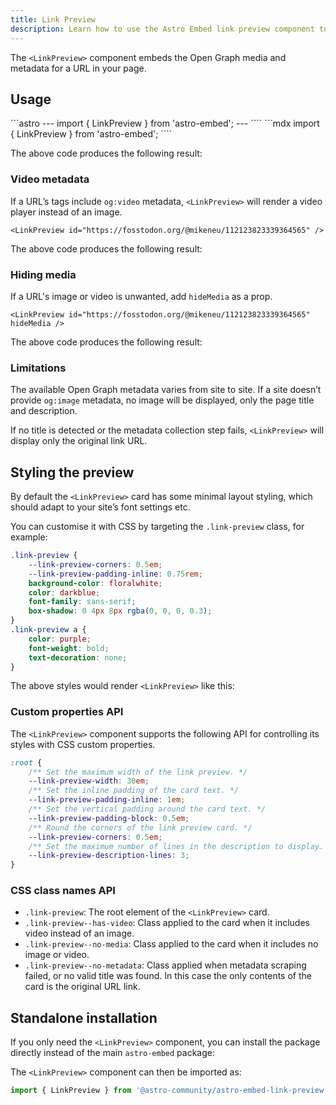 ```yaml
---
title: Link Preview
description: Learn how to use the Astro Embed link preview component to embed Open Graph images and metadata in your website
---
```



The `<LinkPreview>` component embeds the Open Graph media and metadata for a URL in your page.

## Usage

<Tabs>
<TabItem label="Astro" icon="astro">
```astro
---
import { LinkPreview } from 'astro-embed';
---

<LinkPreview id="https://astro.build/blog/welcome-world/" />
````
</TabItem>
<TabItem label="MDX" icon="seti:markdown">
```mdx
import { LinkPreview } from 'astro-embed';

<LinkPreview id="https://astro.build/blog/welcome-world/" />
````

</TabItem>
</Tabs>

The above code produces the following result:

<LinkPreview id="https://astro.build/blog/welcome-world/" />

### Video metadata

If a URL’s tags include `og:video` metadata, `<LinkPreview>` will render a video player instead of an image.

```astro
<LinkPreview id="https://fosstodon.org/@mikeneu/112123823339364565" />
```

The above code produces the following result:

<LinkPreview id="https://fosstodon.org/@mikeneu/112123823339364565" />

### Hiding media

If a URL's image or video is unwanted, add `hideMedia` as a prop.

```astro
<LinkPreview id="https://fosstodon.org/@mikeneu/112123823339364565" hideMedia />
```

The above code produces the following result:

<LinkPreview id="https://fosstodon.org/@mikeneu/112123823339364565" hideMedia />

### Limitations

The available Open Graph metadata varies from site to site.
If a site doesn’t provide `og:image` metadata, no image will be displayed, only the page title and description.

If no title is detected or the metadata collection step fails, `<LinkPreview>` will display only the original link URL.

## Styling the preview

By default the `<LinkPreview>` card has some minimal layout styling, which should adapt to your site’s font settings etc.

You can customise it with CSS by targeting the `.link-preview` class, for example:

```css
.link-preview {
	--link-preview-corners: 0.5em;
	--link-preview-padding-inline: 0.75rem;
	background-color: floralwhite;
	color: darkblue;
	font-family: sans-serif;
	box-shadow: 0 4px 8px rgba(0, 0, 0, 0.3);
}
.link-preview a {
	color: purple;
	font-weight: bold;
	text-decoration: none;
}
```

The above styles would render `<LinkPreview>` like this:


<StyledPreview />

### Custom properties API

The `<LinkPreview>` component supports the following API for controlling its styles with CSS custom properties.

```css
:root {
	/** Set the maximum width of the link preview. */
	--link-preview-width: 30em;
	/** Set the inline padding of the card text. */
	--link-preview-padding-inline: 1em;
	/** Set the vertical padding around the card text. */
	--link-preview-padding-block: 0.5em;
	/** Round the corners of the link preview card. */
	--link-preview-corners: 0.5em;
	/** Set the maximum number of lines in the description to display. */
	--link-preview-description-lines: 3;
}
```

### CSS class names API

- `.link-preview`: The root element of the `<LinkPreview>` card.
- `.link-preview--has-video`: Class applied to the card when it includes video instead of an image.
- `.link-preview--no-media`: Class applied to the card when it includes no image or video.
- `.link-preview--no-metadata`: Class applied when metadata scraping failed, or no valid title was found. In this case the only contents of the card is the original URL link.

## Standalone installation

If you only need the `<LinkPreview>` component, you can install the package directly instead of the main `astro-embed` package:


<PackageManagers pkg="@astro-community/astro-embed-link-preview" />

The `<LinkPreview>` component can then be imported as:

```js
import { LinkPreview } from '@astro-community/astro-embed-link-preview';
```
